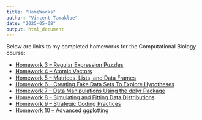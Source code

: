 ```yaml
---
title: "HomeWorks"
author: "Vincent Tamakloe"
date: "2025-05-08"
output: html_document
---
```


Below are links to my completed homeworks for the Computational Biology course:

- [Homework 3 – Regular Expression Puzzles](Home-Work-3.html)  
- [Homework 4 – Atomic Vectors](Home-Work-4.html)  
- [Homework 5 – Matrices, Lists, and Data Frames](Home-Work-5.html)  
- [Homework 6 – Creating Fake Data Sets To Explore Hypotheses](Home-Work-6.html)  
- [Homework 7 – Data Manipulations Using the dplyr Package](Home-Work-7.html)  
- [Homework 8 – Simulating and Fitting Data Distributions](Home-Work-8.html)  
- [Homework 9 – Strategic Coding Practices](Home-Work-9.html)  
- [Homework 10 – Advanced ggplotting](Home-Work-10.html)

